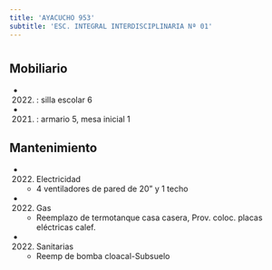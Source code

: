 ```yaml
---
title: 'AYACUCHO 953'
subtitle: 'ESC. INTEGRAL INTERDISCIPLINARIA Nª 01'
---
```


#


## Mobiliario

*  (2022) : silla escolar 6 

*  (2021) : armario 5, mesa inicial 1 





## Mantenimiento

*  (2022) Electricidad 
    + 4 ventiladores de pared de 20" y 1 techo

*  (2022) Gas 
    + Reemplazo de termotanque casa casera, Prov. coloc. placas eléctricas calef.

*  (2022) Sanitarias 
    + Reemp de bomba cloacal-Subsuelo



